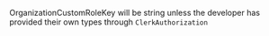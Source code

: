 OrganizationCustomRoleKey will be string unless the developer has provided their own types through `ClerkAuthorization`
